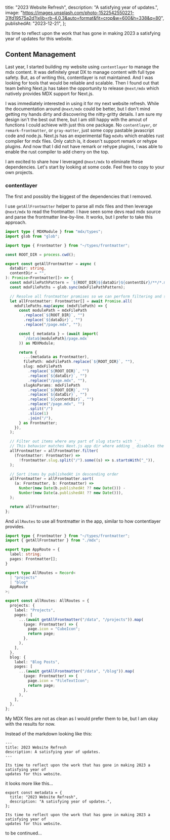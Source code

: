   title: "2023 Website Refresh",
  description: "A satisfying year of updates.",
  image:
    "https://images.unsplash.com/photo-1522542550221-31fd19575a2d?ixlib=rb-4.0.3&auto=format&fit=crop&w=600&h=338&q=80",
  publishedAt: "2023-12-21",
};

Its time to reflect upon the work that has gone in making 2023 a satisfying year of updates for this website.

## Content Management

Last year, I started building my website using `contentlayer` to manage the mdx content. It was definitely great DX to manage content with full type safety. But, as of writing this, contentlayer is not maintained. And I was looking for tools that would be reliable and scalable. Then I found out that team behing Next.js has taken the opportunity to release `@next/mdx` which natively provides MDX support for Next.js.

I was immediately interested in using it for my next website refresh. While the documentation around `@next/mdx` could be better, but I don't mind getting my hands dirty and discovering the nitty-gritty details. I am sure my design isn't the best out there, but I am still happy with the amout of functions I could achieve with just this one package. No `contentlayer`, or `remark-frontmatter`, or `gray-matter`, just some copy pastable javascript code and node.js. Next.js has an experimental flag `mdxRs` which enables rust compiler for mdx files. Only catch is, it doesn't support remark or rehype plugins. And now that I did not have remark or rehype plugins, I was able to enable the rust compiler to add cherry on the top.

I am excited to share how I leveraged `@next/mdx` to eliminate these dependencies. Let's start by looking at some code. Feel free to copy to your own projects.

### contentlayer

The first and possibly the biggest of the dependencies that I removed.

I use `getAllFrontmatter` helper to parse all mdx files and then leverage `@next/mdx`
to read the frontmatter. I have seen some devs read mdx source and parse the frontmatter line-by-line. It works, but I prefer to take this approach.

```ts
import type { MDXModule } from "mdx/types";
import glob from "glob";

import type { Frontmatter } from "~/types/frontmatter";

const ROOT_DIR = process.cwd();

export const getAllFrontmatter = async (
  dataDir: string,
  contentDir = "",
): Promise<Frontmatter[]> => {
  const mdxFilePathPattern = `${ROOT_DIR}${dataDir}${contentDir}/**/*.mdx`;
  const mdxFilePaths = glob.sync(mdxFilePathPattern);

  // Resolve all frontmatter promises so we can perform filtering and sorting
  let allFrontmatter: Frontmatter[] = await Promise.all(
    mdxFilePaths.map(async (mdxFilePath) => {
      const modulePath = mdxFilePath
        .replace(`${ROOT_DIR}`, "")
        .replace(`${dataDir}`, "")
        .replace("/page.mdx", "");

      const { metadata } = (await import(
        `/data${modulePath}/page.mdx`
      )) as MDXModule;

      return {
        ...(metadata as Frontmatter),
        filePath: mdxFilePath.replace(`${ROOT_DIR}`, ""),
        slug: mdxFilePath
          .replace(`${ROOT_DIR}`, "")
          .replace(`${dataDir}`, "")
          .replace("/page.mdx", ""),
        slugAsParams: mdxFilePath
          .replace(`${ROOT_DIR}`, "")
          .replace(`${dataDir}`, "")
          .replace(`${contentDir}`, "")
          .replace("/page.mdx", "")
          .split("/")
          .slice(1)
          .join("/"),
      } as Frontmatter;
    }),
  );

  // Filter out items where any part of slug starts with '_'
  // This behavior matches Next.js app dir where adding _ disables the route
  allFrontmatter = allFrontmatter.filter(
    (frontmatter: Frontmatter) =>
      !frontmatter.slug.split("/").some((s) => s.startsWith("_")),
  );

  // Sort items by publishedAt in descending order
  allFrontmatter = allFrontmatter.sort(
    (a: Frontmatter, b: Frontmatter) =>
      Number(new Date(b.publishedAt ?? new Date())) -
      Number(new Date(a.publishedAt ?? new Date())),
  );

  return allFrontmatter;
};
```

And `allRoutes` to use all frontmatter in the app, similar to how contentlayer provides.

```ts
import type { Frontmatter } from "~/types/frontmatter";
import { getAllFrontmatter } from "./mdx";

export type AppRoute = {
  label: string;
  pages: Frontmatter[];
}

export type AllRoutes = Record<
  | "projects"
  | "blog"
  AppRoute
>;

export const allRoutes: AllRoutes = {
  projects: {
    label: "Projects",
    pages: [
      ...(await getAllFrontmatter("/data", "/projects")).map(
        (page: Frontmatter) => {
          page.icon = "CubeIcon";
          return page;
        },
      ),
    ],
  },
  blog: {
    label: "Blog Posts",
    pages: [
      ...(await getAllFrontmatter("/data", "/blog")).map(
        (page: Frontmatter) => {
          page.icon = "FileTextIcon";
          return page;
        },
      ),
    ],
  },
};
```

My MDX files are not as clean as I would prefer them to be, but I am okay with the results for now.

Instead of the markdown looking like this:

```mdx
---
title: 2023 Website Refresh
description: A satisfying year of updates.
---

Its time to reflect upon the work that has gone in making 2023 a satisfying year of
updates for this website.
```

it looks more like this...

```mdx
export const metadata = {
  title: "2023 Website Refresh",
  description: "A satisfying year of updates.",
};

Its time to reflect upon the work that has gone in making 2023 a satisfying year of
updates for this website.
```

to be continued...
